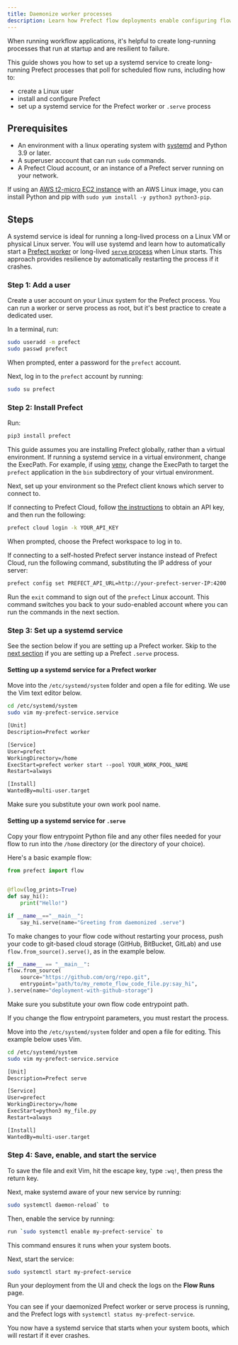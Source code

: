 ```yaml
---
title: Daemonize worker processes
description: Learn how Prefect flow deployments enable configuring flows for scheduled and remote execution with workers.
---
```


When running workflow applications, it's helpful to create long-running processes that
run at startup and are resilient to failure.

This guide shows you how to set up a systemd service to create long-running Prefect processes
that poll for scheduled flow runs, including how to:

* create a Linux user
* install and configure Prefect
* set up a systemd service for the Prefect worker or `.serve` process

## Prerequisites

* An environment with a linux operating system with [systemd](https://systemd.io/) and Python 3.9
or later.
* A superuser account that can run `sudo` commands.
* A Prefect Cloud account, or an instance of a Prefect server running on your network.

If using an [AWS t2-micro EC2 instance](https://aws.amazon.com/ec2/instance-types/t2/) with an
AWS Linux image, you can install Python and pip with `sudo yum install -y python3 python3-pip`.

## Steps

A systemd service is ideal for running a long-lived process on a Linux VM or physical Linux server.
You will use systemd and learn how to automatically start a
[Prefect worker](/3.0rc/deploy/dynamic-infra/control-runs/#worker-overview) or
long-lived [`serve` process](/3.0rc/develop/write-flows/#serving-a-flow) when Linux starts.
This approach provides resilience by automatically restarting the process if it crashes.

### Step 1: Add a user

Create a user account on your Linux system for the Prefect process.
You can run a worker or serve process as root, but it's best practice to create a dedicated user.

In a terminal, run:

```bash
sudo useradd -m prefect
sudo passwd prefect
```

When prompted, enter a password for the `prefect` account.

Next, log in to the `prefect` account by running:

```bash
sudo su prefect
```

### Step 2: Install Prefect

Run:

```bash
pip3 install prefect
```

This guide assumes you are installing Prefect globally, rather than a virtual environment.
If running a systemd service in a virtual environment, change the ExecPath.
For example, if using [venv](https://docs.python.org/3/library/venv.html), change the ExecPath
to target the `prefect` application in the `bin` subdirectory of your virtual environment.

Next, set up your environment so the Prefect client knows which server to connect to.

If connecting to Prefect Cloud, follow [the instructions](https://docs.prefect.io/ui/cloud-get-started/#create-an-api-key)
to obtain an API key, and then run the following:

```bash
prefect cloud login -k YOUR_API_KEY
```

When prompted, choose the Prefect workspace to log in to.

If connecting to a self-hosted Prefect server instance instead of Prefect Cloud, run the following command, substituting the IP address of your server:

```bash
prefect config set PREFECT_API_URL=http://your-prefect-server-IP:4200
```

Run the `exit` command to sign out of the `prefect` Linux account.
This command switches you back to your sudo-enabled account where you can run the commands in the
next section.

### Step 3: Set up a systemd service

See the section below if you are setting up a Prefect worker.
Skip to the [next section](#setting-up-a-systemd-service-for-serve) if you are setting up a
Prefect `.serve` process.

#### Setting up a systemd service for a Prefect worker

Move into the `/etc/systemd/system` folder and open a file for editing.
We use the Vim text editor below.

```bash
cd /etc/systemd/system
sudo vim my-prefect-service.service
```

```txt my-prefect-service.service
[Unit]
Description=Prefect worker

[Service]
User=prefect
WorkingDirectory=/home
ExecStart=prefect worker start --pool YOUR_WORK_POOL_NAME
Restart=always

[Install]
WantedBy=multi-user.target
```

Make sure you substitute your own work pool name.

#### Setting up a systemd service for `.serve`

Copy your flow entrypoint Python file and any other files needed for your flow to run into the
`/home` directory (or the directory of your choice).

Here's a basic example flow:

```python my_file.py
from prefect import flow


@flow(log_prints=True)
def say_hi():
    print("Hello!")

if __name__=="__main__":
    say_hi.serve(name="Greeting from daemonized .serve")
```

To make changes to your flow code without restarting your process, push your
code to git-based cloud storage (GitHub, BitBucket, GitLab) and use `flow.from_source().serve()`,
as in the example below.

```python my_remote_flow_code_file.py
if __name__ == "__main__":
flow.from_source(
    source="https://github.com/org/repo.git",
    entrypoint="path/to/my_remote_flow_code_file.py:say_hi",
).serve(name="deployment-with-github-storage")
```

Make sure you substitute your own flow code entrypoint path.

If you change the flow entrypoint parameters, you must restart the process.

Move into the `/etc/systemd/system` folder and open a file for editing.
This example below uses Vim.

```bash
cd /etc/systemd/system
sudo vim my-prefect-service.service
```

```txt my-prefect-service.service
[Unit]
Description=Prefect serve

[Service]
User=prefect
WorkingDirectory=/home
ExecStart=python3 my_file.py
Restart=always

[Install]
WantedBy=multi-user.target
```

### Step 4: Save, enable, and start the service

To save the file and exit Vim, hit the escape key, type `:wq!`, then press the return key.

Next, make systemd aware of your new service by running:

```bash
sudo systemctl daemon-reload` to 
```

Then, enable the service by running:

```bash
run `sudo systemctl enable my-prefect-service` to 
```

This command ensures it runs when your system boots.

Next, start the service:

```bash
sudo systemctl start my-prefect-service
```

Run your deployment from the UI and check the logs on the **Flow Runs** page.

You can see if your daemonized Prefect worker or serve process is running, and the
Prefect logs with `systemctl status my-prefect-service`.

You now have a systemd service that starts when your system boots, which will restart if it ever crashes.
